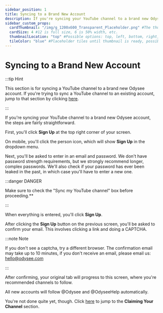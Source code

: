 ---
sidebar_position: 1
title: Syncing to a Brand New Account
description: If you're syncing your YouTube channel to a brand new Odysee account, the steps are fairly straightforward.
sidebar_custom_props:
  cardThumbnail: "/img/g_1200x600_Transparent_Placeholder.png" #The thumbnail on the category card.
  cardSize: 4 #12 is full size, 6 is 50% width, etc.
  thumbnailLocation: "top" #Possible options: top, left, bottom, right, none
  tileColor: "blue" #Placeholder tiles until thumbnail is ready, possible options: blue, cream, darkpurple, lightpurple, mauve, orange, pink, none
---

# Syncing to a Brand New Account

:::tip Hint

This section is for syncing a YouTube channel to a brand new Odysee account. If you're trying to sync a YouTube channel to an existing account, jump to that section by clicking [here](https://help.odysee.tv/category-syncprogram/category-walkthrough/existingaccounts).

:::

If you're syncing your YouTube channel to a brand new Odysee account, the steps are fairly straightforward.

First, you'll click **Sign Up** at the top right corner of your screen. 

On mobile, you'll click the person icon, which will show **Sign Up** in the dropdown menu.

Next, you'll be asked to enter in an email and password. We don't have password strength requirements, but we strongly recommend longer, complex passwords. We'll also check if your password has ever been leaked in the past, in which case you'll have to enter a new one.

:::danger DANGER

Make sure to check the "Sync my YouTube channel" box before proceeding.**

:::

When everything is entered, you'll click **Sign Up**.

After clicking the **Sign Up** button on the previous screen, you'll be asked to confirm your email. This involves clicking a link and doing a CAPTCHA.

:::note Note

If you don't see a captcha, try a different browser. The confirmation email may take up to 10 minutes, if you don't receive an email, please email us: hello@odysee.com

:::

After confirming, your original tab will progress to this screen, where you're recommended channels to follow. 

All new accounts will follow @Odysee and @OdyseeHelp automatically.

You're not done quite yet, though. Click [here](https://help.odysee.tv/category-syncprogram/category-walkthrough/claimingyourchannel) to jump to the **Claiming Your Channel** section.
